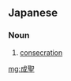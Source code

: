 ==Japanese==
{{ja-kanjitab|せい|せい|yomi=o}}

===Noun===
{{ja-noun|せいせい}}

# [[consecration]]

[[mg:成聖]]